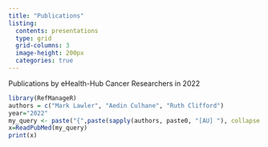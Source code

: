 ```yaml
---
title: "Publications"
listing:
  contents: presentations 
  type: grid
  grid-columns: 3
  image-height: 200px
  categories: true
---
```


Publications by eHealth-Hub Cancer Researchers in 2022

```r
library(RefManageR)
authors = c("Mark Lawler", "Aedin Culhane", "Ruth Clifford")
year="2022"
my_query <- paste("{",paste(sapply(authors, paste0, "[AU] "), collapse ="OR "), "}","AND", year, "[PDAT]")
x=ReadPubMed(my_query)
print(x)
```
